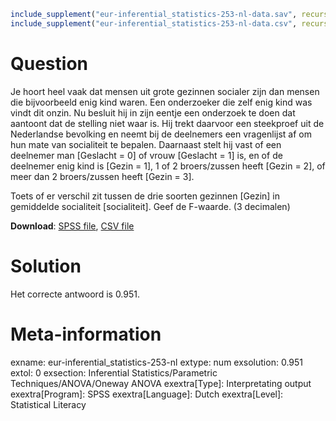```{r, echo = FALSE, results = "hide"}
include_supplement("eur-inferential_statistics-253-nl-data.sav", recursive = TRUE)
include_supplement("eur-inferential_statistics-253-nl-data.csv", recursive = TRUE)
```

Question
========
Je hoort heel vaak dat mensen uit grote gezinnen socialer zijn dan mensen die bijvoorbeeld enig kind waren. Een onderzoeker die zelf enig kind was vindt dit onzin. Nu besluit hij in zijn eentje een onderzoek te doen dat aantoont dat de stelling niet waar is. Hij trekt daarvoor een steekproef uit de Nederlandse bevolking en neemt bij de deelnemers een vragenlijst af om hun mate van socialiteit te bepalen. Daarnaast stelt hij vast of een deelnemer man [Geslacht = 0] of vrouw [Geslacht = 1] is, en of de deelnemer enig kind is [Gezin = 1], 1 of 2 broers/zussen heeft [Gezin = 2], of meer dan 2 broers/zussen heeft [Gezin = 3].

Toets of er verschil zit tussen de drie soorten gezinnen [Gezin] in gemiddelde socialiteit [socialiteit]. Geef de F-waarde. (3 decimalen)

**Download**: [SPSS file](eur-inferential_statistics-53-nl-data.sav), [CSV file](eur-inferential_statistics-253-nl-data.csv)


Solution
========
Het correcte antwoord is 0.951.


Meta-information
================
exname: eur-inferential_statistics-253-nl
extype: num
exsolution: 0.951
extol: 0
exsection: Inferential Statistics/Parametric Techniques/ANOVA/Oneway ANOVA
exextra[Type]: Interpretating output
exextra[Program]: SPSS
exextra[Language]: Dutch
exextra[Level]: Statistical Literacy